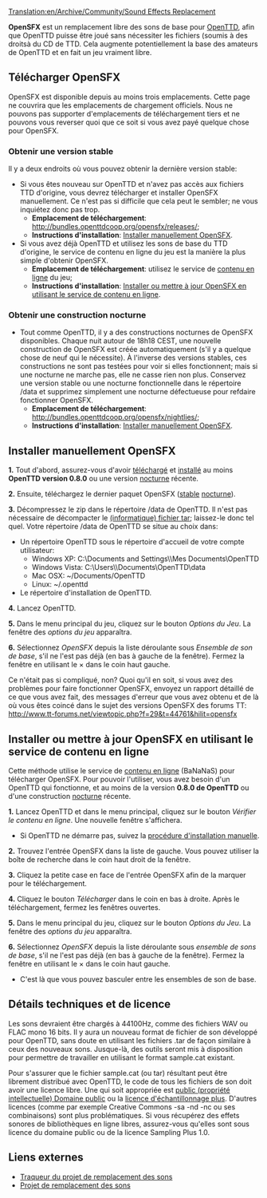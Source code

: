 [[Translation:en/Archive/Community/Sound Effects Replacement]]

'''OpenSFX''' est un remplacement libre des sons de base pour [[fr/Manual/Main Page|OpenTTD]], afin que OpenTTD puisse être joué sans nécessiter les fichiers (soumis à des droitsà du CD de TTD. Cela augmente potentiellement la base des amateurs de OpenTTD et en fait un jeu vraiment libre.


==Télécharger OpenSFX==
OpenSFX est disponible depuis au moins trois emplacements. Cette page ne couvrira que les emplacements de chargement officiels. Nous ne pouvons pas supporter d'emplacements de téléchargement tiers et ne pouvons vous reverser quoi que ce soit si vous avez payé quelque chose pour OpenSFX.

===Obtenir une version stable===
Il y a deux endroits où vous pouvez obtenir la dernière version stable:
* Si vous êtes nouveau sur OpenTTD et n'avez pas accès aux fichiers TTD d'origine, vous devrez télécharger et installer OpenSFX manuellement. Ce n'est pas si difficile que cela peut le sembler; ne vous inquiétez donc pas trop.
** '''Emplacement de téléchargement''': http://bundles.openttdcoop.org/opensfx/releases/;
** '''Instructions d'installation''': [[#installer-manuellement-opensfx|Installer manuellement OpenSFX]].
* Si vous avez déjà OpenTTD et utilisez les sons de base du TTD d'origine, le service de contenu en ligne du jeu est la manière la plus simple d'obtenir OpenSFX.
** '''Emplacement de téléchargement''': utilisez le service de [[fr/Manual/Contenu En-ligne|contenu en ligne]] du jeu;
** '''Instructions d'installation''': [[#installer-ou-mettre-a-jour-opensfx-en-utilisant-le-service-de-contenu-en-ligne|Installer ou mettre à jour OpenSFX en utilisant le service de contenu en ligne]].

===Obtenir une construction nocturne===
* Tout comme OpenTTD, il y a des constructions nocturnes de OpenSFX disponibles. Chaque nuit autour de 18h18 CEST, une nouvelle construction de OpenSFX est créée automatiquement (s'il y a quelque chose de neuf qui le nécessite). À l'inverse des versions stables, ces constructions ne sont pas testées pour voir si elles fonctionnent; mais si une nocturne ne marche pas, elle ne casse rien non plus. Conservez une version stable ou une nocturne fonctionnelle dans le répertoire /data et supprimez simplement une nocturne défectueuse pour refdaire fonctionner OpenSFX.
** '''Emplacement de téléchargement''': http://bundles.openttdcoop.org/opensfx/nightlies/;
** '''Instructions d'installation''': [[#installer-manuellement-opensfx|Installer manuellement OpenSFX]].


==Installer manuellement OpenSFX==
'''1.''' Tout d'abord, assurez-vous d'avoir [http://www.openttd.org/ téléchargé] et [[fr/Manual/Installation|installé]] au moins '''OpenTTD version 0.8.0''' ou une version [[fr/Archive/Community/Construction de nuit|nocturne]] récente.

'''2.''' Ensuite, téléchargez le dernier paquet OpenSFX ([http://mz.openttdcoop.org/bundles/opensfx/releases/ stable] [http://mz.openttdcoop.org/bundles/opensfx/nightlies/ nocturne]).

'''3.''' Décompressez le zip dans le répertoire /data de OpenTTD. Il n'est pas nécessaire de décompacter le [https://www.wikipedia.org/wiki/fr:tar (informatique) fichier tar]; laissez-le donc tel quel. Votre répertoire /data de OpenTTD se situe au choix dans:
* Un répertoire OpenTTD sous le répertoire d'accueil de votre compte utilisateur:
** Windows XP: C:\Documents and Settings\<nom_utilisateur>\Mes Documents\OpenTTD
** Windows Vista: C:\Users\<nom_utilisateur>\Documents\OpenTTD\data
** Mac OSX: ~/Documents/OpenTTD
** Linux:   ~/.openttd
* Le répertoire d'installation de OpenTTD.

'''4.''' Lancez OpenTTD. 

'''5.''' Dans le menu principal du jeu, cliquez sur le bouton ''Options du Jeu''. La fenêtre des ''options du jeu'' apparaîtra.

'''6.''' Sélectionnez ''OpenSFX'' depuis la liste déroulante sous ''Ensemble de son de base'', s'il ne l'est pas déjà (en bas à gauche de la fenêtre). Fermez la fenêtre en utilisant le &times; dans le coin haut gauche.

Ce n'était pas si compliqué, non? Quoi qu'il en soit, si vous avez des problèmes pour faire fonctionner OpenSFX, envoyez un rapport détaillé de ce que vous avez fait,  des messages d'erreur que vous avez obtenu et de là où vous êtes coincé dans le sujet des versions OpenSFX des forums TT: http://www.tt-forums.net/viewtopic.php?f=29&t=44761&hilit=opensfx


==Installer ou mettre à jour OpenSFX en utilisant le service de contenu en ligne==
Cette méthode utilise le service de [[fr/Manual/Contenu En-ligne|contenu en ligne]] (BaNaNaS) pour  télécharger OpenSFX. Pour pouvoir l'utiliser, vous avez besoin d'un OpenTTD qui fonctionne, et au moins de la version '''0.8.0 de OpenTTD''' ou d'une construction [[fr/Archive/Community/Construction de nuit|nocturne]] récente.

'''1.''' Lancez OpenTTD et dans le menu principal, cliquez sur le bouton ''Vérifier le contenu en ligne''. Une nouvelle fenêtre s'affichera.
* Si OpenTTD ne démarre pas, suivez la [[#installer-manuellement-opensfx|procédure d'installation manuelle]].

'''2.''' Trouvez l'entrée OpenSFX dans la liste de gauche. Vous pouvez utiliser la boîte de recherche dans le coin haut droit de la fenêtre.

'''3.''' Cliquez la petite case en face de l'entrée OpenSFX afin de la marquer pour le téléchargement.

'''4.''' Cliquez le bouton ''Télécharger'' dans le coin en bas à droite. Après le téléchargement, fermez les fenêtres ouvertes.

'''5.''' Dans le menu principal du jeu, cliquez sur le bouton ''Options du Jeu''. La fenêtre des ''options du jeu'' apparaîtra.

'''6.''' Sélectionnez ''OpenSFX'' depuis la liste déroulante sous ''ensemble de sons de base'', s'il ne l'est pas déjà (en bas à gauche de la fenêtre). Fermez la fenêtre en utilisant le &times; dans le coin haut gauche.
* C'est là que vous pouvez basculer entre les ensembles de son de base.


==Détails techniques et de licence==

Les sons devraient être chargés à 44100Hz, comme des fichiers WAV ou FLAC mono 16 bits. Il y aura un nouveau format de fichier de son développé pour OpenTTD, sans doute en utilisant les fichiers .tar de façon similaire à ceux des nouveaux sons. Jusque-là, des outils seront mis à disposition pour permettre de travailler en utilisant le format sample.cat existant.

Pour s'assurer que le fichier sample.cat (ou tar) résultant peut être librement distribué avec OpenTTD, le code de tous les fichiers de son doit avoir une licence libre. Une qui soit appropriée est [https://www.wikipedia.org/wiki/fr:Domaine public (propriété intellectuelle) Domaine public] ou la [http://creativecommons.org/licenses/sampling+/1.0/ licence d'échantillonnage plus]. D'autres licences (comme par exemple Creative Commons -sa -nd -nc ou ses combinaisons) sont plus problématiques. Si vous récupérez des effets sonores de bibliothèques en ligne libres, assurez-vous qu'elles sont sous licence du domaine public ou de la licence Sampling Plus 1.0.

== Liens externes ==
* [http://dev.openttdcoop.org/projects/opensfx Traqueur du projet de remplacement des sons]
* [http://www.tt-forums.net/viewtopic.php?f=29&t=44761 Projet de remplacement des sons]

